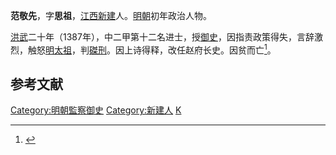 '''范敬先'''，字'''思祖'''，[[江西|江西]][[新建|新建]]人。[[明朝|明朝]]初年政治人物。

[[洪武|洪武]]二十年（1387年），中二甲第十二名进士，授[[御史|御史]]，因指责政策得失，言辞激烈，触怒[[朱元璋|明太祖]]，判[[磔刑|磔刑]]。因上诗得释，改任赵府长史。因贫而亡<ref>{{cite book | language = zh-hans | author = 潘荣胜 | coauthors =  | title = 《明清进士录》 | url =  | date = 2006年 | location =  | publisher = [[中华书局|中华书局]] | id =  | isbn = 9787101043501 | pages = 9页 }}</ref>。

==参考文献==
<div class="references-small">
<references></references>
</div>

{{明朝人物小作品}}
{{DEFAULTSORT:Fan范}}
{{洪武二十一年戊辰科殿試金榜}}

{{DEFAULTSORT:Fan范}}
[[Category:明朝監察御史|Category:明朝監察御史]]
[[Category:新建人|Category:新建人]]
[[Category:范姓|K]]